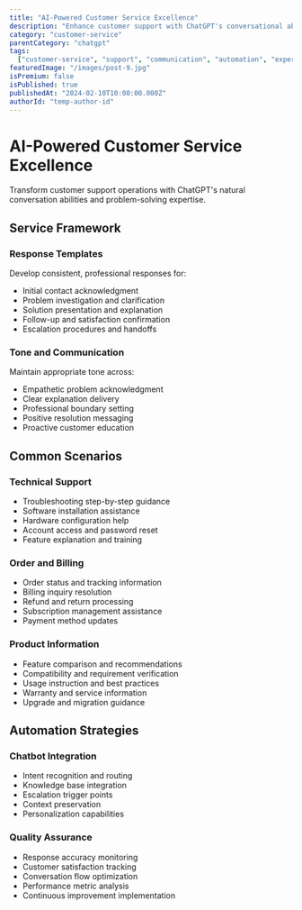 ```yaml
---
title: "AI-Powered Customer Service Excellence"
description: "Enhance customer support with ChatGPT's conversational abilities for personalized, efficient service delivery"
category: "customer-service"
parentCategory: "chatgpt"
tags:
  ["customer-service", "support", "communication", "automation", "experience"]
featuredImage: "/images/post-9.jpg"
isPremium: false
isPublished: true
publishedAt: "2024-02-10T10:00:00.000Z"
authorId: "temp-author-id"
---
```


# AI-Powered Customer Service Excellence

Transform customer support operations with ChatGPT's natural conversation abilities and problem-solving expertise.

## Service Framework

### Response Templates

Develop consistent, professional responses for:

- Initial contact acknowledgment
- Problem investigation and clarification
- Solution presentation and explanation
- Follow-up and satisfaction confirmation
- Escalation procedures and handoffs

### Tone and Communication

Maintain appropriate tone across:

- Empathetic problem acknowledgment
- Clear explanation delivery
- Professional boundary setting
- Positive resolution messaging
- Proactive customer education

## Common Scenarios

### Technical Support

- Troubleshooting step-by-step guidance
- Software installation assistance
- Hardware configuration help
- Account access and password reset
- Feature explanation and training

### Order and Billing

- Order status and tracking information
- Billing inquiry resolution
- Refund and return processing
- Subscription management assistance
- Payment method updates

### Product Information

- Feature comparison and recommendations
- Compatibility and requirement verification
- Usage instruction and best practices
- Warranty and service information
- Upgrade and migration guidance

## Automation Strategies

### Chatbot Integration

- Intent recognition and routing
- Knowledge base integration
- Escalation trigger points
- Context preservation
- Personalization capabilities

### Quality Assurance

- Response accuracy monitoring
- Customer satisfaction tracking
- Conversation flow optimization
- Performance metric analysis
- Continuous improvement implementation
